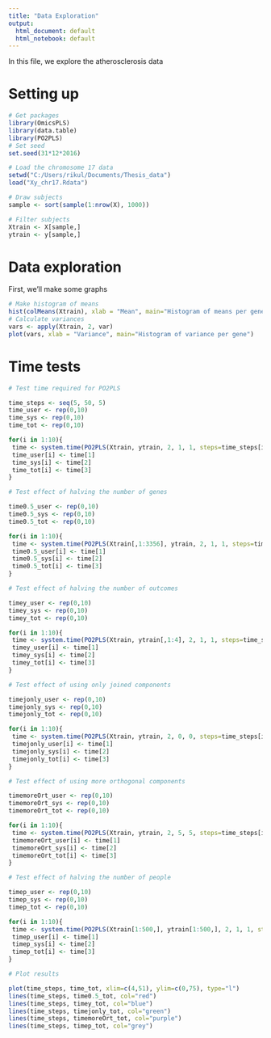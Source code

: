 ```yaml
---
title: "Data Exploration"
output:
  html_document: default
  html_notebook: default
---
```


In this file, we explore the atherosclerosis data

# Setting up

```r
# Get packages
library(OmicsPLS)
library(data.table)
library(PO2PLS)
# Set seed
set.seed(31*12*2016)

# Load the chromosome 17 data
setwd("C:/Users/rikul/Documents/Thesis_data")
load("Xy_chr17.Rdata")

# Draw subjects
sample <- sort(sample(1:nrow(X), 1000))

# Filter subjects
Xtrain <- X[sample,]
ytrain <- y[sample,]
```

# Data exploration

First, we'll make some graphs

```r
# Make histogram of means
hist(colMeans(Xtrain), xlab = "Mean", main="Histogram of means per gene")
# Calculate variances
vars <- apply(Xtrain, 2, var)
plot(vars, xlab = "Variance", main="Histogram of variance per gene")
```

# Time tests

```r
# Test time required for PO2PLS

time_steps <- seq(5, 50, 5)
time_user <- rep(0,10)
time_sys <- rep(0,10)
time_tot <- rep(0,10)

for(i in 1:10){
 time <- system.time(PO2PLS(Xtrain, ytrain, 2, 1, 1, steps=time_steps[i]))
 time_user[i] <- time[1]
 time_sys[i] <- time[2]
 time_tot[i] <- time[3]
}
```

```r
# Test effect of halving the number of genes

time0.5_user <- rep(0,10)
time0.5_sys <- rep(0,10)
time0.5_tot <- rep(0,10)

for(i in 1:10){
 time <- system.time(PO2PLS(Xtrain[,1:3356], ytrain, 2, 1, 1, steps=time_steps[i]))
 time0.5_user[i] <- time[1]
 time0.5_sys[i] <- time[2]
 time0.5_tot[i] <- time[3]
}
```

```r
# Test effect of halving the number of outcomes

timey_user <- rep(0,10)
timey_sys <- rep(0,10)
timey_tot <- rep(0,10)

for(i in 1:10){
 time <- system.time(PO2PLS(Xtrain, ytrain[,1:4], 2, 1, 1, steps=time_steps[i]))
 timey_user[i] <- time[1]
 timey_sys[i] <- time[2]
 timey_tot[i] <- time[3]
}

```

```r
# Test effect of using only joined components

timejonly_user <- rep(0,10)
timejonly_sys <- rep(0,10)
timejonly_tot <- rep(0,10)

for(i in 1:10){
 time <- system.time(PO2PLS(Xtrain, ytrain, 2, 0, 0, steps=time_steps[i]))
 timejonly_user[i] <- time[1]
 timejonly_sys[i] <- time[2]
 timejonly_tot[i] <- time[3]
}

```

```r
# Test effect of using more orthogonal components

timemoreOrt_user <- rep(0,10)
timemoreOrt_sys <- rep(0,10)
timemoreOrt_tot <- rep(0,10)

for(i in 1:10){
 time <- system.time(PO2PLS(Xtrain, ytrain, 2, 5, 5, steps=time_steps[i]))
 timemoreOrt_user[i] <- time[1]
 timemoreOrt_sys[i] <- time[2]
 timemoreOrt_tot[i] <- time[3]
}

```

```r
# Test effect of halving the number of people

timep_user <- rep(0,10)
timep_sys <- rep(0,10)
timep_tot <- rep(0,10)

for(i in 1:10){
 time <- system.time(PO2PLS(Xtrain[1:500,], ytrain[1:500,], 2, 1, 1, steps=time_steps[i]))
 timep_user[i] <- time[1]
 timep_sys[i] <- time[2]
 timep_tot[i] <- time[3]
}

```



```r
# Plot results

plot(time_steps, time_tot, xlim=c(4,51), ylim=c(0,75), type="l")
lines(time_steps, time0.5_tot, col="red")
lines(time_steps, timey_tot, col="blue")
lines(time_steps, timejonly_tot, col="green")
lines(time_steps, timemoreOrt_tot, col="purple")
lines(time_steps, timep_tot, col="grey")
```

